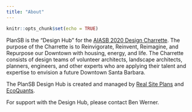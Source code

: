 ```yaml
---
title: "About"
---
```


```r
knitr::opts_chunk$set(echo = TRUE)
```

PlanSB is the “Design Hub” for the [AIASB 2020 Design Charrette](http://aiasb.com/design-charrette-2020/). The purpose of the Charrette is to Reinvigorate, Reinvent, Reimagine, and Repurpose our Downtown with housing, energy, and life. The Charrette consists of design teams of volunteer architects, landscape architects, planners, engineers, and other experts who are applying their talent and expertise to envision a future Downtown Santa Barbara.

The PlanSB Design Hub is created and managed by [Real Site Plans](http://realsiteplans.com/) and [EcoQuants](https://ecoquants.com/). 

For support with the Design Hub, please contact Ben Werner.
